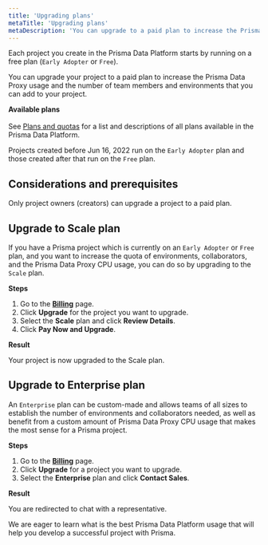 ```yaml
---
title: 'Upgrading plans'
metaTitle: 'Upgrading plans'
metaDescription: 'You can upgrade to a paid plan to increase the Prisma Data Proxy usage and the number of team members and environments that you can add to your project.'
---
```


<TopBlock>

Each project you create in the Prisma Data Platform starts by running on a free plan (`Early Adopter` or `Free`).

You can upgrade your project to a paid plan to increase the Prisma Data Proxy usage and the number of team members and environments that you can add to your project.

<Admonition type="info">

**Available plans**<br /><br />
See [Plans and quotas](/concepts/data-platform/billing/plans-and-quotas) for a list and descriptions of all plans available in the Prisma Data Platform.

</Admonition>

Projects created before Jun 16, 2022 run on the `Early Adopter` plan and those created after that run on the `Free` plan.

</TopBlock>

## Considerations and prerequisites

Only project owners (creators) can upgrade a project to a paid plan.

## Upgrade to <inlinecode>Scale</inlinecode> plan

If you have a Prisma project which is currently on an `Early Adopter` or `Free` plan, and you want to increase the quota of environments, collaborators, and the Prisma Data Proxy CPU usage, you can do so by upgrading to the `Scale` plan.

**Steps**

1. Go to the [**Billing**](https://cloud.prisma.io/billing) page.
2. Click **Upgrade** for the project you want to upgrade.
3. Select the **Scale** plan and click **Review Details**.
4. Click **Pay Now and Upgrade**.

**Result**

Your project is now upgraded to the Scale plan.

## Upgrade to <inlinecode>Enterprise</inlinecode> plan

An `Enterprise` plan can be custom-made and allows teams of all sizes to establish the number of environments and collaborators needed, as well as benefit from a custom amount of Prisma Data Proxy CPU usage that makes the most sense for a Prisma project.

**Steps**

1. Go to the [**Billing**](https://cloud.prisma.io/billing) page.
2. Click **Upgrade** for a project you want to upgrade.
3. Select the **Enterprise** plan and click **Contact Sales**.

**Result**

You are redirected to chat with a representative.

We are eager to learn what is the best Prisma Data Platform usage that will help you develop a successful project with Prisma.
